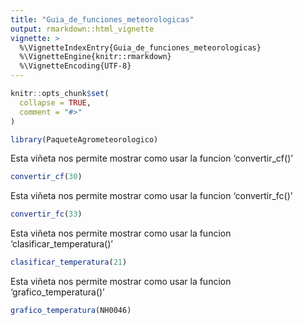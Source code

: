 ```yaml
---
title: "Guia_de_funciones_meteorologicas"
output: rmarkdown::html_vignette
vignette: >
  %\VignetteIndexEntry{Guia_de_funciones_meteorologicas}
  %\VignetteEngine{knitr::rmarkdown}
  %\VignetteEncoding{UTF-8}
---
```


```r
knitr::opts_chunk$set(
  collapse = TRUE,
  comment = "#>"
)
```

```r
library(PaqueteAgrometeorologico)
```

Esta viñeta nos permite mostrar como usar la funcion 'convertir_cf()' 

```r
convertir_cf(30)

```

Esta viñeta nos permite mostrar como usar la funcion 'convertir_fc()' 

```r
convertir_fc(33)

```

Esta viñeta nos permite mostrar como usar la funcion 'clasificar_temperatura()' 

```r
clasificar_temperatura(21)

```



Esta viñeta nos permite mostrar como usar la funcion 'grafico_temperatura()' 

```r
grafico_temperatura(NH0046)

```

